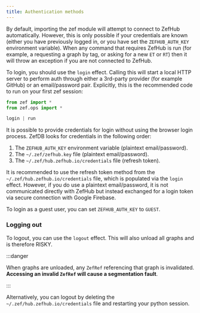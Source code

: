 ```yaml
---
title: Authentication methods
---
```


By default, importing the zef module will attempt to connect to ZefHub
automatically. However, this is only possible if your credentials are known
(either you have previously logged in, or you have set the `ZEFHUB_AUTH_KEY`
environment variable). When any command that requires ZefHub is run (for
example, a requesting a graph by tag, or asking for a new `ET` or `RT`) then it
will throw an exception if you are not connected to ZefHub.

To login, you should use the `login` effect. Calling this will start a local
HTTP server to perform auth through either a 3rd-party provider (for example
GitHub) or an email/password pair. Explicitly, this is the recommended
code to run on your first zef session:

```py
from zef import *
from zef.ops import *

login | run
```

It is possible to provide credentials for login without using the browser login
process. ZefDB looks for credentials in the following order:

1. The `ZEFHUB_AUTH_KEY` environment variable (plaintext email/password).
2. The `~/.zef/zefhub.key` file (plaintext email/password).
3. The `~/.zef/hub.zefhub.io/credentials` file (refresh token).

It is recommended to use the refresh token method from the `~/.zef/hub.zefhub.io/credentials`
file, which is populated via the `login` effect. However, if you do use a
plaintext email/password, it is not communicated directly with ZefHub but
instead exchanged for a login token via secure connection with Google Firebase.

To login as a guest user, you can set `ZEFHUB_AUTH_KEY` to `GUEST`.

### Logging out

To logout, you can use the `logout` effect. This will also unload all graphs and
is therefore RISKY.

:::danger

When graphs are unloaded, any `ZefRef` referencing that graph is invalidated.
**Accessing an invalid `ZefRef` will cause a segmentation fault**.

:::

Alternatively, you can logout by deleting the `~/.zef/hub.zefhub.io/credentials`
file and restarting your python session.

